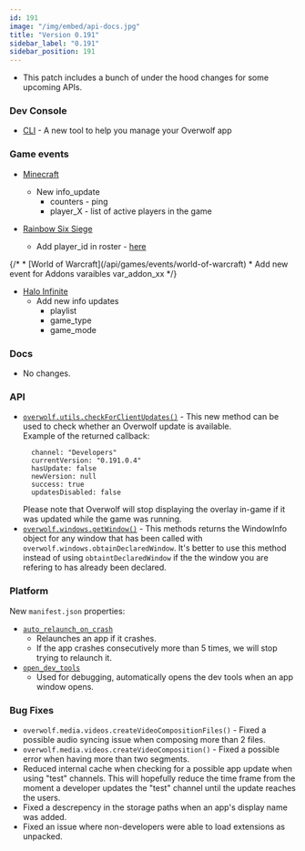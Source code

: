 ```yaml
---
id: 191
image: "/img/embed/api-docs.jpg"
title: "Version 0.191"
sidebar_label: "0.191"
sidebar_position: 191
---
```


* This patch includes a bunch of under the hood changes for some upcoming APIs.

### Dev Console
* <a href="https://www.npmjs.com/package/@overwolf/ow-cli/" target="_blank">CLI</a> - A new tool to help you manage your Overwolf app

### Game events

 * [Minecraft](/api/games/events/minecraft)
   * New info_update
     * counters - ping
     * player_X - list of active players in the game

 * [Rainbow Six Siege](/api/games/events/rainbow-six-siege)
   * Add player_id in roster - [here](/api/games/events/rainbow-six-siege#roster)

<div>{/* * [World of Warcraft](/api/games/events/world-of-warcraft)
  * Add new event for Addons varaibles var_addon_xx */} </div>

 * [Halo Infinite](/api/games/events/halo-infinite)
   * Add new info updates
      * playlist
      * game_type
      * game_mode

### Docs

* No changes.

### API
- [`overwolf.utils.checkForClientUpdates()`](/api/utils) - This new method can be used to check whether an Overwolf update is available.  
 Example of the returned callback: 
    ```
      channel: "Developers"
      currentVersion: "0.191.0.4"
      hasUpdate: false
      newVersion: null
      success: true
      updatesDisabled: false
    ```
    Please note that Overwolf will stop displaying the overlay in-game if it was updated while the game was running.
 -   [`overwolf.windows.getWindow()`](/api/windows) - This methods returns 
 the WindowInfo object for any window that has been called with `overwolf.windows.obtainDeclaredWindow`. It's better to use this method instead of using 
 `obtaintDeclaredWindow` if the the window you are refering to has already
been declared.

### Platform
New `manifest.json` properties:
 - [`auto_relaunch_on_crash`](/api/manifest#auto_relaunch_on_crash)
   - Relaunches an app if it crashes.
   - If the app crashes consecutively more than 5 times, we will stop trying to relaunch it.
 - [`open_dev_tools`](/api/manifest#open_dev_tools)
   - Used for debugging, automatically opens the dev tools when an app window opens. 

### Bug Fixes
- `overwolf.media.videos.createVideoCompositionFiles()` - Fixed a possible audio
syncing issue when composing more than 2 files.
- `overwolf.media.videos.createVideoComposition()` - Fixed a possible error when
having more than two segments.
- Reduced internal cache when checking for a possible app update when using 
"test" channels. This will hopefully reduce the time frame from the moment a developer updates
the "test" channel until the update reaches the users.
- Fixed a descrepency in the storage paths when an app's display name was added.
- Fixed an issue where non-developers were able to load extensions as unpacked.

